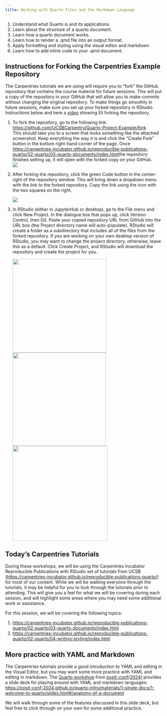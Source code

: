 ```yaml
---
title: Working with Quarto Files and the Markdown Language
---
```


::: {.callout-note title="Learning Objectives"}
1.  Understand what Quarto is and its applications.
2.  Learn about the structure of a quarto document.
3.  Learn how a quarto document works.
4.  Learn how to render a .qmd file into an output format.
5.  Apply formatting and styling using the visual editor and markdown
6.  Learn how to add inline code to your .qmd document.
:::

## Instructions for Forking the Carpentries Example Repository

The Carpentries tutorials we are using will require you to "fork" the GitHub repository that contains the course material for future sessions. This will put a copy of the repository in your GitHub that will allow you to make commits without changing the original repository. To make things go smoothly in future sessions, make sure you set up your forked repository in RStudio. Instructions below and here a [video](https://youtu.be/XOGbyOH0xOs) showing Eli forking the repository.

1.  To fork the repository, go to the following link: <https://github.com/UCSBCarpentry/Quarto-Project-Example/fork>\
    This should take you to a screen that looks something like the attached screenshot. Keep everything the way it is and click the "Create Fork" button in the bottom right-hand corner of the page. Once <https://carpentries-incubator.github.io/reproducible-publications-quarto/02-quarto/03-quarto-documents/index.html>the repository finishes setting up, it will open with the forked copy on your GitHub.\
    ![](images/paste-1.png)

2.  After forking the repository, click the green Code button in the center-right of the repository window. This will bring down a dropdown menu with the link to the forked repository. Copy the link using the icon with the two squares on the right.

    ![](images/paste-2.png)

3.  In RStudio (either in JupyterHub or desktop), go to the File menu and click New Project. In the dialogue box that pops up, click Version Control, then Git. Paste your copied repository URL from GitHub into the URL box (the Project directory name will auto-populate). RStudio will create a folder as a subdirectory that includes all of the files from the forked repository. If you are working on your own desktop version of RStudio, you may want to change the project directory; otherwise, leave this as a default. Click Create Project, and RStudio will download the repository and create the project for you.

    ![](images/paste-3.png){width="300"}![](images/paste-6.png){width="298"}![](images/paste-7.png){width="304"}

## Today's Carpentries Tutorials

During these workshops, we will be using the Carpentries Incubator Reproducible Publications with RStudio set of tutorials from UCSB (<https://carpentries-incubator.github.io/reproducible-publications-quarto/>) for most of our content. While we will be walking everyone through the tutorials, it may be helpful for you to look through the tutorials prior to attending. This will give you a feel for what we will be covering during each session, and will highlight some areas where you may need some additional work or assistance.

For this session, we will be covering the following topics:

1.  <https://carpentries-incubator.github.io/reproducible-publications-quarto/02-quarto/03-quarto-documents/index.html>
2.  <https://carpentries-incubator.github.io/reproducible-publications-quarto/02-quarto/04-writing-styling/index.html>

## More practice with YAML and Markdown

The Carpentries tutorials provide a good introduction to YAML and editing in the Visual Editor, but you may want some more practice with YAML and editing in markdown. The [Quarto workshop](https://posit-conf-2024.github.io/quarto-intro/) from [posit::conf(2024)](https://posit.co/conference/) provides a slide deck for playing around with YAML and markdown languages: <https://posit-conf-2024.github.io/quarto-intro/materials/1-single-docs/1-welcome-to-quarto/slides.html#/anatomy-of-a-document>

We will walk through some of the features discussed in this slide deck, but feel free to click through on your own for some additional practice.